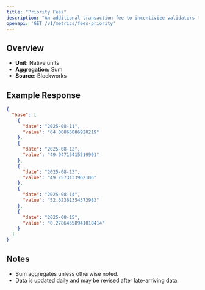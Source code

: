 ```yaml
---
title: "Priority Fees"
description: "An additional transaction fee to incentivize validators to prioritize and execute transactions."
openapi: 'GET /v1/metrics/fees-priority'
---
```


## Overview

- **Unit:** Native units
- **Aggregation:** Sum
- **Source:** Blockworks

## Example Response

```json
{
  "base": [
    {
      "date": "2025-08-11",
      "value": "64.06065086920219"
    },
    {
      "date": "2025-08-12",
      "value": "49.94715415519901"
    },
    {
      "date": "2025-08-13",
      "value": "49.2573133962106"
    },
    {
      "date": "2025-08-14",
      "value": "52.62361354373983"
    },
    {
      "date": "2025-08-15",
      "value": "0.27864558941010414"
    }
  ]
}
```

## Notes
- Sum aggregates unless otherwise noted.
- Data is updated daily and may be revised after late-arriving data.
